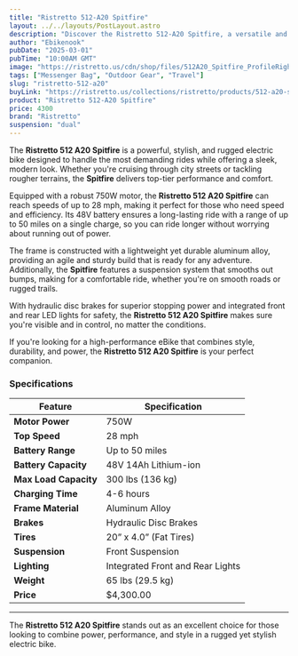 ```yaml
---
title: "Ristretto 512-A20 Spitfire"
layout: ../../layouts/PostLayout.astro
description: "Discover the Ristretto 512-A20 Spitfire, a versatile and stylish messenger bag designed for daily commuters and adventurers alike."
author: "Ebikenook"
pubDate: "2025-03-01"
pubTime: "10:00AM GMT"
image: "https://ristretto.us/cdn/shop/files/512A20_Spitfire_ProfileRightView_01.jpg?v=1718302465&width=3000"
tags: ["Messenger Bag", "Outdoor Gear", "Travel"]
slug: "ristretto-512-a20"
buyLink: "https://ristretto.us/collections/ristretto/products/512-a20-spitfire?variant=48656093118742"
product: "Ristretto 512-A20 Spitfire"
price: 4300
brand: "Ristretto"
suspension: "dual"
---
```


The **Ristretto 512 A20 Spitfire** is a powerful, stylish, and rugged electric bike designed to handle the most demanding rides while offering a sleek, modern look. Whether you're cruising through city streets or tackling rougher terrains, the **Spitfire** delivers top-tier performance and comfort.

Equipped with a robust 750W motor, the **Ristretto 512 A20 Spitfire** can reach speeds of up to 28 mph, making it perfect for those who need speed and efficiency. Its 48V battery ensures a long-lasting ride with a range of up to 50 miles on a single charge, so you can ride longer without worrying about running out of power.

The frame is constructed with a lightweight yet durable aluminum alloy, providing an agile and sturdy build that is ready for any adventure. Additionally, the **Spitfire** features a suspension system that smooths out bumps, making for a comfortable ride, whether you're on smooth roads or rugged trails.

With hydraulic disc brakes for superior stopping power and integrated front and rear LED lights for safety, the **Ristretto 512 A20 Spitfire** makes sure you're visible and in control, no matter the conditions.

If you're looking for a high-performance eBike that combines style, durability, and power, the **Ristretto 512 A20 Spitfire** is your perfect companion.

### Specifications

| Feature               | Specification                    |
| --------------------- | -------------------------------- |
| **Motor Power**       | 750W                             |
| **Top Speed**         | 28 mph                           |
| **Battery Range**     | Up to 50 miles                   |
| **Battery Capacity**  | 48V 14Ah Lithium-ion             |
| **Max Load Capacity** | 300 lbs (136 kg)                 |
| **Charging Time**     | 4-6 hours                        |
| **Frame Material**    | Aluminum Alloy                   |
| **Brakes**            | Hydraulic Disc Brakes            |
| **Tires**             | 20” x 4.0” (Fat Tires)           |
| **Suspension**        | Front Suspension                 |
| **Lighting**          | Integrated Front and Rear Lights |
| **Weight**            | 65 lbs (29.5 kg)                 |
| **Price**             | $4,300.00                        |

---

The **Ristretto 512 A20 Spitfire** stands out as an excellent choice for those looking to combine power, performance, and style in a rugged yet stylish electric bike.

